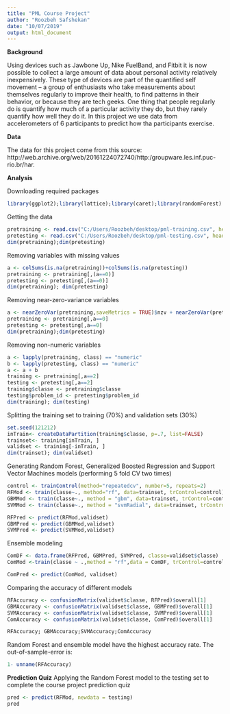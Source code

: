 ---
title: "PML Course Project"
author: "Roozbeh Safshekan"
date: "10/07/2019"
output: html_document
---
**Background**

Using devices such as Jawbone Up, Nike FuelBand, and Fitbit it is now possible to collect a large amount of data about personal activity relatively inexpensively. These type of devices are part of the quantified self movement – a group of enthusiasts who take measurements about themselves regularly to improve their health, to find patterns in their behavior, or because they are tech geeks. One thing that people regularly do is quantify how much of a particular activity they do, but they rarely quantify how well they do it. In this project we use data from accelerometers of 6 participants to predict how tha participants exercise.

**Data**

The data for this project come from this source: http://web.archive.org/web/20161224072740/http:/groupware.les.inf.puc-rio.br/har.

**Analysis**

Downloading required packages
```{r}
library(ggplot2);library(lattice);library(caret);library(randomForest)
```
Getting the data
```{r}
pretraining <- read.csv("C:/Users/Roozbeh/desktop/pml-training.csv", header=TRUE, sep=",")
pretesting <- read.csv("C:/Users/Roozbeh/desktop/pml-testing.csv", header=TRUE, sep=",")
dim(pretraining);dim(pretesting)
```
Removing variables with missing values
```{r}
a <- colSums(is.na(pretraining))+colSums(is.na(pretesting))
pretraining <- pretraining[,(a==0)]
pretesting <- pretesting[,(a==0)]
dim(pretraining); dim(pretesting)
```
Removing near-zero-variance variables
```{r}
a <- nearZeroVar(pretraining,saveMetrics = TRUE)$nzv + nearZeroVar(pretesting,saveMetrics = TRUE)$nzv
pretraining <- pretraining[,a==0]
pretesting <- pretesting[,a==0]
dim(pretraining);dim(pretesting)
```
Removing non-numeric variables
```{r}
a <- lapply(pretraining, class) == "numeric"
b <- lapply(pretesting, class) == "numeric"
a <- a + b
training <- pretraining[,a==2]
testing <- pretesting[,a==2]
training$classe <- pretraining$classe
testing$problem_id <- pretesting$problem_id
dim(training); dim(testing)
```
Splitting the training set to training (70%) and validation sets (30%)
```{r}
set.seed(121212)
inTrain<- createDataPartition(training$classe, p=.7, list=FALSE)
trainset<- training[inTrain, ]
validset <- training[-inTrain, ]
dim(trainset); dim(validset)
```
Generating Random Forest, Generalized Boosted Regression and Support Vector Machines models (performing 5 fold CV two times)
```{r}
control <- trainControl(method="repeatedcv", number=5, repeats=2)
RFMod <- train(classe~., method="rf", data=trainset, trControl=control) 
GBMMod <- train(classe~., method = "gbm", data=trainset, trControl=control, verbose = FALSE)
SVMMod <- train(classe~., method = "svmRadial", data=trainset, trControl=control)

RFPred <- predict(RFMod,validset)
GBMPred <- predict(GBMMod,validset)
SVMPred <- predict(SVMMod,validset)
```
Ensemble modeling
```{r}
ComDF <- data.frame(RFPred, GBMPred, SVMPred, classe=validset$classe)
ComMod <-train(classe ~ .,method = "rf",data = ComDF, trControl=control)

ComPred <- predict(ComMod, validset)
```
Comparing the accuracy of different models
```{r}
RFAccuracy <- confusionMatrix(validset$classe, RFPred)$overall[1]
GBMAccuracy <- confusionMatrix(validset$classe, GBMPred)$overall[1]
SVMAccuracy <- confusionMatrix(validset$classe, SVMPred)$overall[1]
ComAccuracy <- confusionMatrix(validset$classe, ComPred)$overall[1]

RFAccuracy; GBMAccuracy;SVMAccuracy;ComAccuracy
```
Random Forest and ensemble model have the highest accuracy rate. The out-of-sample-error is:
```{r}
1- unname(RFAccuracy)
```
**Prediction Quiz**
Applying the Random Forest model to the testing set to complete the course project prediction quiz
```{r}
pred <- predict(RFMod, newdata = testing)
pred
```

